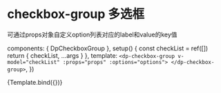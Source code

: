 

<Meta title="checkbox-group 多选框组" component={DpCheckboxGroup} argTypes={argTypes}/>

# checkbox-group 多选框
可通过props对象自定义option列表对应的label和value的key值

  components: { 
    DpCheckboxGroup
  },
  setup() {
    const checkList = ref([])
    return {
      checkList,
      ...args
    }
  },
  template: `
    <dp-checkbox-group v-model="checkList" :props="props" :options="options">
    </dp-checkbox-group>
  `,
})


<Canvas>
  <Story
    name="Base"
    args={{
      props: props,
      options: options,
    }}
  >
  {Template.bind({})}
  </Story>
</Canvas>

<ArgsTable story="Base" />